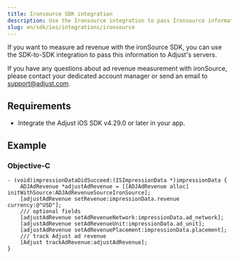 ```yaml
---
title: Ironsource SDK integration
description: Use the Ironsource integration to pass Ironsource information to Adjust's servers.
slug: en/sdk/ios/integrations/ironsource
---
```


If you want to measure ad revenue with the ironSource SDK, you can use the SDK-to-SDK integration to pass this information to Adjust's servers.

<Callout type="note">

If you have any questions about ad revenue measurement with ironSource, please contact your dedicated account manager or send an email to support@adjust.com.

</Callout>

## Requirements

-  Integrate the Adjust iOS SDK v4.29.0 or later in your app.

## Example

<Tabs>
<Tab>

### Objective-C

```objc
- (void)impressionDataDidSucceed:(ISImpressionData *)impressionData {
    ADJAdRevenue *adjustAdRevenue = [[ADJAdRevenue alloc] initWithSource:ADJAdRevenueSourceIronSource];
    [adjustAdRevenue setRevenue:impressionData.revenue currency:@"USD"];
    /// optional fields
    [adjustAdRevenue setAdRevenueNetwork:impressionData.ad_network];
    [adjustAdRevenue setAdRevenueUnit:impressionData.ad_unit];
    [adjustAdRevenue setAdRevenuePlacement:impressionData.placement];
    /// track Adjust ad revenue
    [Adjust trackAdRevenue:adjustAdRevenue];
}
```

</Tab>
</Tabs>
